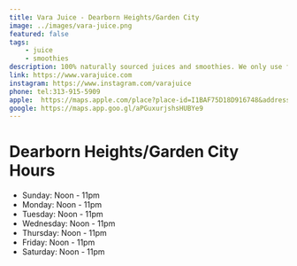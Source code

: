 ```yaml
---
title: Vara Juice - Dearborn Heights/Garden City
image: ../images/vara-juice.png
featured: false
tags:
    - juice
    - smoothies
description: 100% naturally sourced juices and smoothies. We only use fresh ingredients without any artificial powders or shortcutes.
link: https://www.varajuice.com
instagram: https://www.instagram.com/varajuice
phone: tel:313-915-5909
apple:  https://maps.apple.com/place?place-id=I1BAF75D18D916748&address=217+Inkster+Rd%2C+Garden+City%2C+MI++48135%2C+United+States&coordinate=42.3128581%2C-83.3113647&name=Vara+Juice&_provider=9902
google: https://maps.app.goo.gl/aPGuxurjshsHUBYe9
---
```


# Dearborn Heights/Garden City Hours

- Sunday: Noon - 11pm
- Monday: Noon - 11pm
- Tuesday: Noon - 11pm
- Wednesday: Noon - 11pm
- Thursday: Noon - 11pm
- Friday: Noon - 11pm
- Saturday: Noon - 11pm
